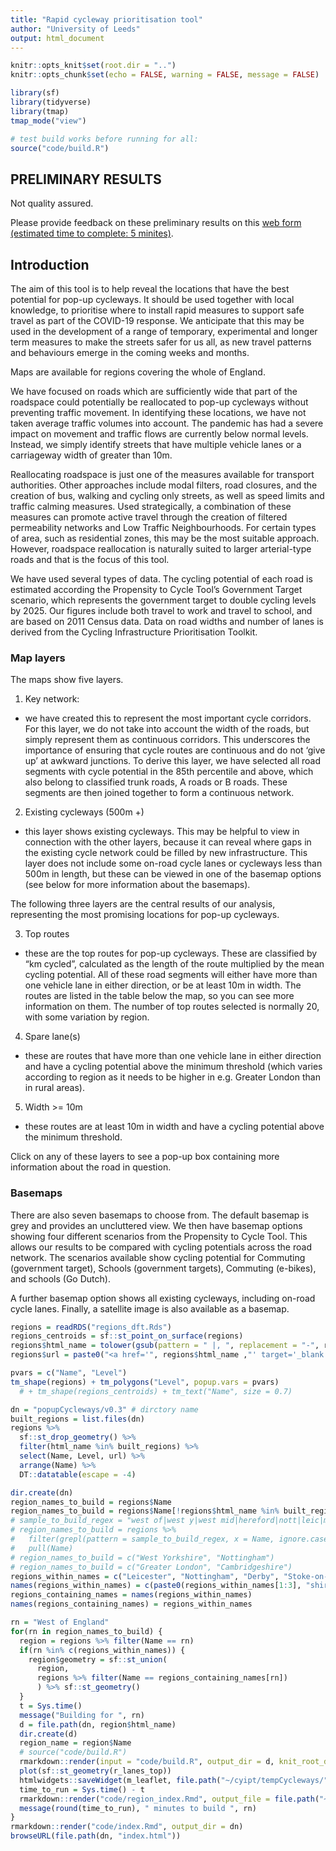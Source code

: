 ```yaml
---
title: "Rapid cycleway prioritisation tool"
author: "University of Leeds"
output: html_document
---
```


```r
knitr::opts_knit$set(root.dir = "..")
knitr::opts_chunk$set(echo = FALSE, warning = FALSE, message = FALSE)
```

```r
library(sf)
library(tidyverse)
library(tmap)
tmap_mode("view")
```

```r
# test build works before running for all:
source("code/build.R")
```

## PRELIMINARY RESULTS

Not quality assured.

Please provide feedback on these preliminary results on this [web form (estimated time to complete: 5 minites)](https://urldefense.proofpoint.com/v2/url?u=https-3A__forms.office.com_Pages_ResponsePage.aspx-3Fid-3DqO3qvR3IzkWGPlIypTW3y9orQ9urif9IgBaXiRS9eEpUM0JCTDRFTTEwSDRVMUs0VVhVWEdGRDA3RS4u&d=DwMCaQ&c=troKkvwivNn_CddsvWCHHPiPoFoTgTGIbXJULvYU158&r=DXeEYtdSYDBZN2DBwEgAHMmX5PQ_ob9r2MynFWta2mU&m=mkyUa3RIC9d5LSrHUqk_WdstQR1OQuTWyYLBecHFMm0&s=dD7GVcQbjZ2AcdCObSe-rNKmLLDBhu98ChFupIIrlJA&e=).

## Introduction

The aim of this tool is to help reveal the locations that have the best potential for pop-up cycleways. It should be used together with local knowledge, to prioritise where to install rapid measures to support safe travel as part of the COVID-19 response. We anticipate that this may be used in the development of a range of temporary, experimental and longer term measures to make the streets safer for us all, as new travel patterns and behaviours emerge in the coming weeks and months.

Maps are available for regions covering the whole of England. 

We have focused on roads which are sufficiently wide that part of the roadspace could potentially be reallocated to pop-up cycleways without preventing traffic movement. In identifying these locations, we have not taken average traffic volumes into account. The pandemic has had a severe impact on movement and traffic flows are currently below normal levels. Instead, we simply identify streets that have multiple vehicle lanes or a carriageway width of greater than 10m. 

Reallocating roadspace is just one of the measures available for transport authorities. Other approaches include modal filters, road closures, and the creation of bus, walking and cycling only streets, as well as speed limits and traffic calming measures. Used strategically, a combination of these measures can promote active travel through the creation of filtered permeability networks and Low Traffic Neighbourhoods. For certain types of area, such as residential zones, this may be the most suitable approach. However, roadspace reallocation is naturally suited to larger arterial-type roads and that is the focus of this tool.

We have used several types of data. The cycling potential of each road is estimated according the Propensity to Cycle Tool's Government Target scenario, which represents the government target to double cycling levels by 2025. Our figures include both travel to work and travel to school, and are based on 2011 Census data. Data on road widths and number of lanes is derived from the Cycling Infrastructure Prioritisation Toolkit.

### Map layers

The maps show five layers. 

1) Key network:

- we have created this to represent the most important cycle corridors. For this layer, we do not take into account the width of the roads, but simply represent them as continuous corridors. This underscores the importance of ensuring that cycle routes are continuous and do not 'give up' at awkward junctions. To derive this layer, we have selected all road segments with cycle potential in the 85th percentile and above, which also belong to classified trunk roads, A roads or B roads. These segments are then joined together to form a continuous network.

2) Existing cycleways (500m +)

- this layer shows existing cycleways. This may be helpful to view in connection with the other layers, because it can reveal where gaps in the existing cycle network could be filled by new infrastructure. This layer does not include some on-road cycle lanes or cycleways less than 500m in length, but these can be viewed in one of the basemap options (see below for more information about the basemaps).

The following three layers are the central results of our analysis, representing the most promising locations for pop-up cycleways.

3) Top routes

- these are the top routes for pop-up cycleways. These are classified by "km cycled", calculated as the length of the route multiplied by the mean cycling potential. All of these road segments will either have more than one vehicle lane in either direction, or be at least 10m in width. The routes are listed in the table below the map, so you can see more information on them. The number of top routes selected is normally 20, with some variation by region.

4) Spare lane(s)

- these are routes that have more than one vehicle lane in either direction and have a cycling potential above the minimum threshold (which varies according to region as it needs to be higher in e.g. Greater London than in rural areas).

5) Width >= 10m  

- these routes are at least 10m in width and have a cycling potential above the minimum threshold. 

Click on any of these layers to see a pop-up box containing more information about the road in question.

### Basemaps

There are also seven basemaps to choose from. The default basemap is grey and provides an uncluttered view. We then have basemap options showing four different scenarios from the Propensity to Cycle Tool. This allows our results to be compared with cycling potentials across the road network. The scenarios available show cycling potential for Commuting (government target), Schools (government targets), Commuting (e-bikes), and schools (Go Dutch).

A further basemap option shows all existing cycleways, including on-road cycle lanes. Finally, a satellite image is also available as a basemap.


```r
regions = readRDS("regions_dft.Rds")
regions_centroids = sf::st_point_on_surface(regions)
regions$html_name = tolower(gsub(pattern = " |, ", replacement = "-", regions$Name))
regions$url = paste0("<a href='", regions$html_name ,"' target='_blank'>", regions$Name, "</a>")
```

```r
pvars = c("Name", "Level")
tm_shape(regions) + tm_polygons("Level", popup.vars = pvars) 
  # + tm_shape(regions_centroids) + tm_text("Name", size = 0.7)
```

```r
dn = "popupCycleways/v0.3" # dirctory name
built_regions = list.files(dn)
regions %>%
  sf::st_drop_geometry() %>%
  filter(html_name %in% built_regions) %>% 
  select(Name, Level, url) %>% 
  arrange(Name) %>% 
  DT::datatable(escape = -4)
```

```r
dir.create(dn)
region_names_to_build = regions$Name
region_names_to_build = regions$Name[!regions$html_name %in% built_regions]
# sample_to_build_regex = "west of|west y|west mid|hereford|nott|leic|manc|liv|cam"
# region_names_to_build = regions %>% 
#   filter(grepl(pattern = sample_to_build_regex, x = Name, ignore.case = TRUE)) %>% 
#   pull(Name)
# region_names_to_build = c("West Yorkshire", "Nottingham")
# region_names_to_build = c("Greater London", "Cambridgeshire")
regions_within_names = c("Leicester", "Nottingham", "Derby", "Stoke-on-Trent")
names(regions_within_names) = c(paste0(regions_within_names[1:3], "shire"), "Staffordshire")
regions_containing_names = names(regions_within_names)
names(regions_containing_names) = regions_within_names

rn = "West of England"
for(rn in region_names_to_build) {
  region = regions %>% filter(Name == rn)
  if(rn %in% c(regions_within_names)) {
    region$geometry = sf::st_union(
      region,
      regions %>% filter(Name == regions_containing_names[rn])
      ) %>% sf::st_geometry()
  }
  t = Sys.time()
  message("Building for ", rn)
  d = file.path(dn, region$html_name)
  dir.create(d)
  region_name = region$Name
  # source("code/build.R")
  rmarkdown::render(input = "code/build.R", output_dir = d, knit_root_dir = ".")
  plot(sf::st_geometry(r_lanes_top))
  htmlwidgets::saveWidget(m_leaflet, file.path("~/cyipt/tempCycleways/", d, "m.html"))
  time_to_run = Sys.time() - t
  rmarkdown::render("code/region_index.Rmd", output_file = file.path("~/cyipt/tempCycleways/", d, "index.html"))
  message(round(time_to_run), " minutes to build ", rn)
}
rmarkdown::render("code/index.Rmd", output_dir = dn)
browseURL(file.path(dn, "index.html"))
```




